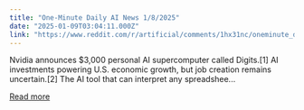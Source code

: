 ```yaml
---
title: "One-Minute Daily AI News 1/8/2025"
date: "2025-01-09T03:04:11.000Z"
link: "https://www.reddit.com/r/artificial/comments/1hx31nc/oneminute_daily_ai_news_182025/"
---
```


Nvidia announces $3,000 personal AI supercomputer called Digits.[1]
 AI investments powering U.S. economic growth, but job creation remains uncertain.[2]
 The AI tool that can interpret any spreadshee...

[Read more](https://www.reddit.com/r/artificial/comments/1hx31nc/oneminute_daily_ai_news_182025/)
